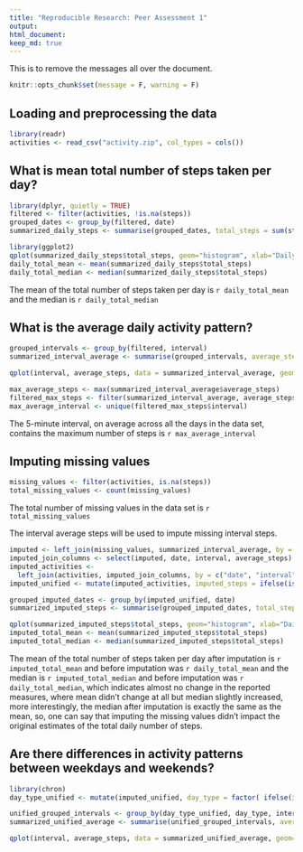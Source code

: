 ```yaml
---
title: "Reproducible Research: Peer Assessment 1"
output: 
html_document:
keep_md: true
---
```


This is to remove the messages all over the document.
```r
knitr::opts_chunk$set(message = F, warning = F)
```


## Loading and preprocessing the data
```r
library(readr)
activities <- read_csv("activity.zip", col_types = cols())
```


## What is mean total number of steps taken per day?
```r
library(dplyr, quietly = TRUE)
filtered <- filter(activities, !is.na(steps))
grouped_dates <- group_by(filtered, date)
summarized_daily_steps <- summarise(grouped_dates, total_steps = sum(steps))

library(ggplot2)
qplot(summarized_daily_steps$total_steps, geom="histogram", xlab="Daily total steps")
daily_total_mean <- mean(summarized_daily_steps$total_steps)
daily_total_median <- median(summarized_daily_steps$total_steps)
```
The mean of the total number of steps taken per day is `r daily_total_mean` and the median is `r daily_total_median`

## What is the average daily activity pattern?



```r
grouped_intervals <- group_by(filtered, interval)
summarized_interval_average <- summarise(grouped_intervals, average_steps = mean(steps))

qplot(interval, average_steps, data = summarized_interval_average, geom="path", ylab="Average steps") 

max_average_steps <- max(summarized_interval_average$average_steps)
filtered_max_steps <- filter(summarized_interval_average, average_steps == max_average_steps)
max_average_interval <- unique(filtered_max_steps$interval)
```
The 5-minute interval, on average across all the days in the data set, contains the maximum number of steps is `r max_average_interval`

## Imputing missing values



```r
missing_values <- filter(activities, is.na(steps)) 
total_missing_values <- count(missing_values)
```
The total number of missing values in the data set is `r total_missing_values`

The interval average steps will be used to impute missing interval steps.
```r
imputed <- left_join(missing_values, summarized_interval_average, by = "interval")
imputed_join_columns <- select(imputed, date, interval, average_steps)
imputed_activities <-
  left_join(activities, imputed_join_columns, by = c("date", "interval"))
imputed_unified <- mutate(imputed_activities, imputed_steps = ifelse(is.na(steps), average_steps, steps))

grouped_imputed_dates <- group_by(imputed_unified, date)
summarized_imputed_steps <- summarise(grouped_imputed_dates, total_steps = sum(imputed_steps))

qplot(summarized_imputed_steps$total_steps, geom="histogram", xlab="Daily imputed total steps")
imputed_total_mean <- mean(summarized_imputed_steps$total_steps)
imputed_total_median <- median(summarized_imputed_steps$total_steps)
```
The mean of the total number of steps taken per day after imputation is `r imputed_total_mean` and before imputation was `r daily_total_mean` and the median is `r imputed_total_median` and before imputation was `r daily_total_median`, which indicates almost no change in the reported measures, where mean didn't change at all but median slightly increased, more interestingly, the median after imputation is exactly the same as the mean, so, one can say that imputing the missing values didn't impact the original estimates of the total daily number of steps.

## Are there differences in activity patterns between weekdays and weekends?

```r
library(chron)
day_type_unified <- mutate(imputed_unified, day_type = factor( ifelse(is.weekend(date), "weekend", "weekday")))

unified_grouped_intervals <- group_by(day_type_unified, day_type, interval)
summarized_unified_average <- summarise(unified_grouped_intervals, average_steps = mean(imputed_steps))

qplot(interval, average_steps, data = summarized_unified_average, geom="path", ylab="Average steps", facets = "day_type")
```